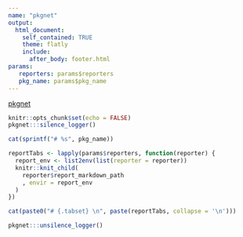 ```yaml
---
name: "pkgnet"
output:
  html_document:
    self_contained: TRUE
    theme: flatly
    include:
      after_body: footer.html
params:
   reporters: params$reporters
   pkg_name: params$pkg_name
---
```


<!-- This is HTML code for the header at the top of the page -->
<nav class="navbar navbar-expand-lg navbar-dark bg-primary">
  <a class="navbar-brand" href="http://uptakeopensource.github.io/pkgnet">pkgnet</a>
</nav>

```r
knitr::opts_chunk$set(echo = FALSE)
pkgnet:::silence_logger()
```

```r
cat(sprintf("# %s", pkg_name))
```

```r
reportTabs <- lapply(params$reporters, function(reporter) {
  report_env <- list2env(list(reporter = reporter))
  knitr::knit_child(
    reporter$report_markdown_path
    , envir = report_env
  )
})
```

```r
cat(paste0("# {.tabset} \n", paste(reportTabs, collapse = '\n')))
```

```r
pkgnet:::unsilence_logger()
```
